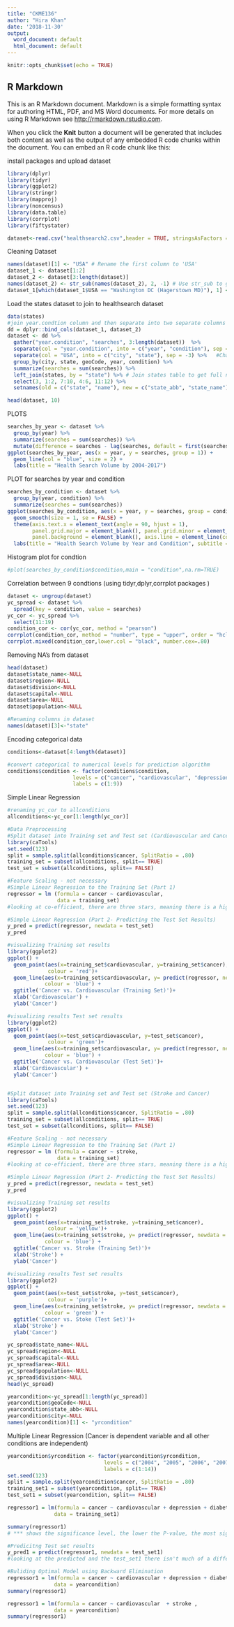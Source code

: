 ```yaml
---
title: "CKME136"
author: "Hira Khan"
date: '2018-11-30'
output:
  word_document: default
  html_document: default
---
```


```r
knitr::opts_chunk$set(echo = TRUE)
```

## R Markdown

This is an R Markdown document. Markdown is a simple formatting syntax for authoring HTML, PDF, and MS Word documents. For more details on using R Markdown see <http://rmarkdown.rstudio.com>.

When you click the **Knit** button a document will be generated that includes both content as well as the output of any embedded R code chunks within the document. You can embed an R code chunk like this:

install packages and upload dataset
```r
library(dplyr)
library(tidyr)
library(ggplot2)
library(stringr)
library(mapproj)
library(noncensus)
library(data.table)
library(corrplot)
library(fiftystater)

dataset<-read.csv("healthsearch2.csv",header = TRUE, stringsAsFactors = FALSE)


```

Cleaning Dataset
```r
names(dataset)[1] <- "USA" # Rename the first column to 'USA'
dataset_1 <- dataset[1:2]
dataset_2 <- dataset[3:length(dataset)]
names(dataset_2) <- str_sub(names(dataset_2), 2, -1) # Use str_sub to get the year.condition values
dataset_1[which(dataset_1$USA == "Washington DC (Hagerstown MD)"), 1] <- "Washington DC (Hagerstown) MD"

```

Load the states dataset to join to healthsearch dataset
```r
data(states)
#join year.condtion column and then separate into two separate columns 
dd = dplyr::bind_cols(dataset_1, dataset_2)
dataset <- dd %>%
  gather("year.condition", "searches", 3:length(dataset))  %>%
  separate(col = "year.condition", into = c("year", "condition"), sep = "\\.") %>%
  separate(col = "USA", into = c("city", "state"), sep = -3) %>%   #Changed -2 to -3
  group_by(city, state, geoCode, year, condition) %>%
  summarize(searches = sum(searches)) %>%
  left_join(states, by = "state") %>% # Join states table to get full names and population
  select(3, 1:2, 7:10, 4:6, 11:12) %>%
  setnames(old = c("state", "name"), new = c("state_abb", "state_name"))

head(dataset, 10)

```

PLOTS
```r
searches_by_year <- dataset %>% 
  group_by(year) %>%
  summarize(searches = sum(searches)) %>%
  mutate(difference = searches - lag(searches, default = first(searches)))
ggplot(searches_by_year, aes(x = year, y = searches, group = 1)) +
  geom_line(col = "blue", size = 2) +
  labs(title = "Health Search Volume by 2004-2017")

```

PLOT for searches by year and condition
```r
searches_by_condition <- dataset %>%
  group_by(year, condition) %>%
  summarize(searches = sum(searches))
ggplot(searches_by_condition, aes(x = year, y = searches, group = condition, col = condition)) +
  geom_smooth(size = 1, se = FALSE) +
  theme(axis.text.x = element_text(angle = 90, hjust = 1),
        panel.grid.major = element_blank(), panel.grid.minor = element_blank(),
        panel.background = element_blank(), axis.line = element_line(color = "black")) +
  labs(title = "Health Search Volume by Year and Condition", subtitle = "2004 - 2017") 
```

Histogram plot for condtion
```r
#plot(searches_by_condition$condition,main = "condition",na.rm=TRUE)
```
Correlation between 9 condtions (using tidyr,dplyr,corrplot packages )
```r
dataset <- ungroup(dataset)
yc_spread <- dataset %>%
  spread(key = condition, value = searches)
yc_cor <- yc_spread %>%
  select(11:19) 
condition_cor <- cor(yc_cor, method = "pearson")
corrplot(condition_cor, method = "number", type = "upper", order = "hclust", tl.col = "red",tl.srt = 40)
corrplot.mixed(condition_cor,lower.col = "black", number.cex=.80)
```


Removing NA's from dataset
```r
head(dataset)
dataset$state_name<-NULL
dataset$region<-NULL
dataset$division<-NULL
dataset$capital<-NULL
dataset$area<-NULL
dataset$population<-NULL

#Renaming columns in dataset
names(dataset)[3]<-"state"
```

Encoding categorical data
```r
conditions<-dataset[4:length(dataset)]

#convert categorical to numerical levels for prediction algorithm 
conditions$condition <- factor(conditions$condition,
                     levels = c("cancer", "cardiovascular", "depression", "diabetes", "diarrhea", "obesity", "rehab", "stroke", "vaccine"),
                     labels = c(1:9))
```

Simple Linear Regression
```r
#renaming yc_cor to allconditions
allconditions<-yc_cor[1:length(yc_cor)]

#Data Preprocessing
#Split dataset into Training set and Test set (Cardiovascular and Cancer)
library(caTools)
set.seed(123)
split = sample.split(allconditions$cancer, SplitRatio = .80)
training_set = subset(allconditions, split== TRUE)
test_set = subset(allconditions, split== FALSE)

#Feature Scaling - not necessary
#Simple Linear Regression to the Training Set (Part 1)
regressor = lm (formula = cancer ~ cardiovascular,
                data = training_set)
#looking at co-efficient, there are three stars, meaning there is a high statistical significance. The lower the P-value the more significant the independant variable will be, the mor impact/effect the independent variable will have on the dependent variable. Below 5%, highly significant. 

#Simple Linear Regression (Part 2- Predicting the Test Set Results)
y_pred = predict(regressor, newdata = test_set)
y_pred

#visualizing Training set results 
library(ggplot2)
ggplot() +
  geom_point(aes(x=training_set$cardiovascular, y=training_set$cancer),
             colour = 'red')+
  geom_line(aes(x=training_set$cardiovascular, y= predict(regressor, newdata = training_set)),
            colour = 'blue') +
  ggtitle('Cancer vs. Cardiovascular (Training Set)')+
  xlab('Cardiovascular') +  
  ylab('Cancer')

#visualizing results Test set results
library(ggplot2)
ggplot() +
  geom_point(aes(x=test_set$cardiovascular, y=test_set$cancer),
             colour = 'green')+
  geom_line(aes(x=training_set$cardiovascular, y= predict(regressor, newdata = training_set)),
            colour = 'blue') +
  ggtitle('Cancer vs. Cardiovascular (Test Set)')+
  xlab('Cardiovascular') +  
  ylab('Cancer')


#Split dataset into Training set and Test set (Stroke and Cancer)
library(caTools)
set.seed(123)
split = sample.split(allconditions$cancer, SplitRatio = .80)
training_set = subset(allconditions, split== TRUE)
test_set = subset(allconditions, split== FALSE)

#Feature Scaling - not necessary
#Simple Linear Regression to the Training Set (Part 1)
regressor = lm (formula = cancer ~ stroke,
                data = training_set)
#looking at co-efficient, there are three stars, meaning there is a high statistical significance. The lower the P-value the more significant the independant variable will be, the mor impact/effect the independent variable will have on the dependent variable. Below 5%, highly significant. 

#Simple Linear Regression (Part 2- Predicting the Test Set Results)
y_pred = predict(regressor, newdata = test_set)
y_pred

#visualizing Training set results 
library(ggplot2)
ggplot() +
  geom_point(aes(x=training_set$stroke, y=training_set$cancer),
             colour = 'yellow')+
  geom_line(aes(x=training_set$stroke, y= predict(regressor, newdata = training_set)),
            colour = 'blue') +
  ggtitle('Cancer vs. Stroke (Training Set)')+
  xlab('Stroke') +  
  ylab('Cancer')

#visualizing results Test set results
library(ggplot2)
ggplot() +
  geom_point(aes(x=test_set$stroke, y=test_set$cancer),
             colour = 'purple')+
  geom_line(aes(x=training_set$stroke, y= predict(regressor, newdata = training_set)),
            colour = 'green') +
  ggtitle('Cancer vs. Stoke (Test Set)')+
  xlab('Stroke') +  
  ylab('Cancer')
```

```r
yc_spread$state_name<-NULL
yc_spread$region<-NULL
yc_spread$capital<-NULL
yc_spread$area<-NULL
yc_spread$population<-NULL
yc_spread$division<-NULL
head(yc_spread)

yearcondition<-yc_spread[1:length(yc_spread)]
yearcondition$geoCode<-NULL
yearcondition$state_abb<-NULL
yearcondition$city<-NULL
names(yearcondition)[1] <- "yrcondition"

```

Multiple Linear Regression (Cancer is dependent variable and all other conditions are independent)
```r
yearcondition$yrcondition <- factor(yearcondition$yrcondition,
                               levels = c("2004", "2005", "2006", "2007", "2008", "2009", "2010", "2011", "2012", "2013", "2014","2015","2016","2017"),
                               labels = c(1:14))
set.seed(123)
split = sample.split(yearcondition$cancer, SplitRatio = .80)
training_set1 = subset(yearcondition, split== TRUE)
test_set1 = subset(yearcondition, split== FALSE)

regressor1 = lm(formula = cancer ~ cardiovascular + depression + diabetes + diarrhea + obesity + rehab + stroke + vaccine,
               data = training_set1)

summary(regressor1)
# *** shows the significance level, the lower the P-value, the most significantly significant the independent variable is to the dependent variable. In this case, cardiovascular, depression,rehab,stroke and vaccine and significant. The independent variable with the lowest P-value is cardiovascular and stoke.  

#Predicitng Test set results 
y_pred1 = predict(regressor1, newdata = test_set1)
#looking at the predicted and the test_set1 there isn't much of a difference

#Buliding Optimal Model using Backward Elimination
regressor1 = lm(formula = cancer ~ cardiovascular + depression + diabetes + diarrhea + obesity + rehab + stroke + vaccine,
               data = yearcondition)
summary(regressor1)

regressor1 = lm(formula = cancer ~ cardiovascular  + stroke ,
               data = yearcondition)
summary(regressor1)


```

